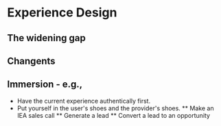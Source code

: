 # Experience Design
## The widening gap
## Changents
## Immersion - e.g.,
* Have the current experience authentically first.
* Put yourself in the user's shoes and the provider's shoes.
** Make an IEA sales call
** Generate a lead
** Convert a lead to an opportunity